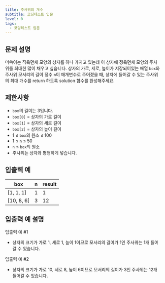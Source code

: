 ```yaml
---
title: 주사위의 개수
subtitle: 코딩테스트 입문
level: 0
tags:
  - 코딩테스트 입문
---
```


## 문제 설명

머쓱이는 직육면체 모양의 상자를 하나 가지고 있는데 이 상자에 정육면체 모양의 주사위를 최대한 많이 채우고 싶습니다. 상자의 가로, 세로, 높이가 저장되어있는 배열 `box`와 주사위 모서리의 길이 정수 `n`이 매개변수로 주어졌을 때, 상자에 들어갈 수 있는 주사위의 최대 개수를 return 하도록 solution 함수를 완성해주세요.

## 제한사항

- `box`의 길이는 3입니다.
- `box[0]` = 상자의 가로 길이
- `box[1]` = 상자의 세로 길이
- `box[2]` = 상자의 높이 길이
- 1 ≤ `box`의 원소 ≤ 100
- 1 ≤ `n` ≤ 50
- `n` ≤ `box`의 원소
- 주사위는 상자와 평행하게 넣습니다.

## 입출력 예

| box          | n   | result |
| ------------ | --- | ------ |
| \[1, 1, 1\]  | 1   | 1      |
| \[10, 8, 6\] | 3   | 12     |

## 입출력 예 설명

입출력 예 #1

- 상자의 크기가 가로 1, 세로 1, 높이 1이므로 모서리의 길이가 1인 주사위는 1개 들어갈 수 있습니다.

입출력 예 #2

- 상자의 크기가 가로 10, 세로 8, 높이 6이므로 모서리의 길이가 3인 주사위는 12개 들어갈 수 있습니다.
